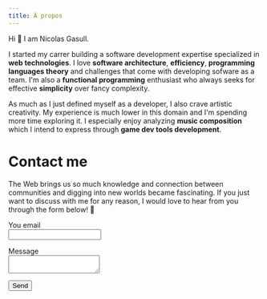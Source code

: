 ```yaml
---
title: À propos
---
```


Hi 👋 I am Nicolas Gasull.

I started my carrer building a software development expertise specialized in **web technologies**. I love **software architecture**, **efficiency**, **programming languages theory** and challenges that come with developing sofware as a team. I'm also a **functional programming** enthusiast who always seeks for effective **simplicity** over fancy complexity.

As much as I just defined myself as a developer, I also crave artistic creativity. My experience is much lower in this domain and I'm spending more time exploring it. I especially enjoy analyzing **music composition** which I intend to express through **game dev tools development**.

# Contact me

The Web brings us so much knowledge and connection between communities and digging into new worlds became fascinating. If you just want to discuss with me for any reason, I would love to hear from you through the form below!&nbsp;🙂

<form action="https://formspree.io/myygvdwe" method="POST">
<p>
  <label>
    You email
    <br />
    <input type="email" name="_replyto" required />
  </label>
</p>
<p>
  <label>
    Message
    <br />
    <textarea name="message" rows={6}></textarea>
  </label>
</p>
<button type="submit">Send</button>
</form>
